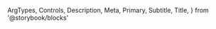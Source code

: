   ArgTypes,
  Controls,
  Description,
  Meta,
  Primary,
  Subtitle,
  Title,
} from '@storybook/blocks'


<Meta of={AutocompleteItemStories} />

<Title />

<Subtitle />

<Description />

---

## Props

On top of all the props, attributes and event handler you can set on a
`<DropdownItem />` component (and thus a `<div />` element), the component
accepts the following props:

<ArgTypes />

## Playground

<Primary />

<Controls />
